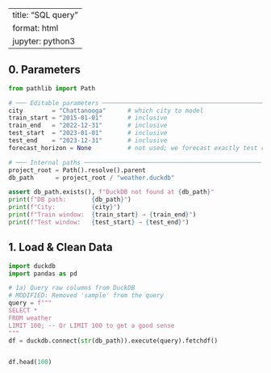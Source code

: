 ---
title: "SQL query"
format: html
jupyter: python3
----------------

## 0. Parameters

```python
from pathlib import Path

# ─── Editable parameters ─────────────────────────────────────────────
city        = "Chattanooga"      # which city to model
train_start = "2015-01-01"       # inclusive
train_end   = "2022-12-31"       # inclusive
test_start  = "2023-01-01"       # inclusive
test_end    = "2023-12-31"       # inclusive
forecast_horizon = None          # not used; we forecast exactly test range

# ─── Internal paths ─────────────────────────────────────────────────
project_root = Path().resolve().parent
db_path      = project_root / "weather.duckdb"

assert db_path.exists(), f"DuckDB not found at {db_path}"
print(f"DB path:       {db_path}")
print(f"City:          {city}")
print(f"Train window:  {train_start} → {train_end}")
print(f"Test window:   {test_start} → {test_end}")
```


## 1. Load & Clean Data

```python
import duckdb
import pandas as pd

# 1a) Query raw columns from DuckDB
# MODIFIED: Removed 'sample' from the query
query = f"""
SELECT *
FROM weather
LIMIT 100; -- Or LIMIT 100 to get a good sense
"""
df = duckdb.connect(str(db_path)).execute(query).fetchdf()


df.head(100)
```


